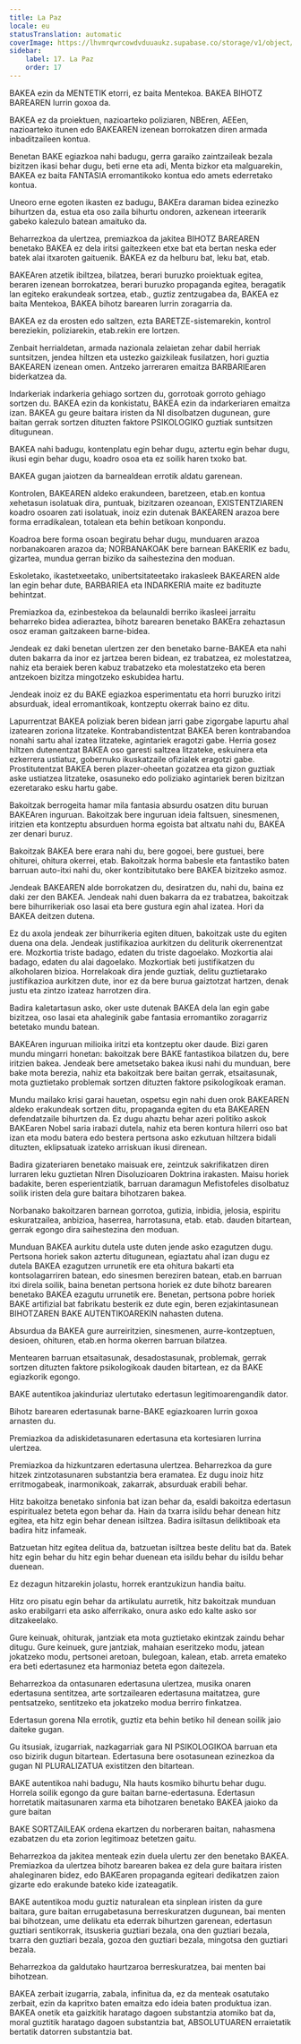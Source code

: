 ```yaml
---
title: La Paz
locale: eu
statusTranslation: automatic
coverImage: https://lhvmrqwrcowdvduuaukz.supabase.co/storage/v1/object/public/strapi-uploads/small_cover-educacion-fundamental.webp-2d51a7828a2b1309555be27f7e2a61a0.webp
sidebar:
    label: 17. La Paz
    order: 17
---
```

BAKEA ezin da MENTETIK etorri, ez baita Mentekoa. BAKEA BIHOTZ BAREAREN lurrin goxoa da.

BAKEA ez da proiektuen, nazioarteko poliziaren, NBEren, AEEen, nazioarteko itunen edo BAKEAREN izenean borrokatzen diren armada inbaditzaileen kontua.

Benetan BAKE egiazkoa nahi badugu, gerra garaiko zaintzaileak bezala bizitzen ikasi behar dugu, beti erne eta adi, Menta bizkor eta malguarekin, BAKEA ez baita FANTASIA erromantikoko kontua edo amets ederretako kontua.

Uneoro erne egoten ikasten ez badugu, BAKEra daraman bidea ezinezko bihurtzen da, estua eta oso zaila bihurtu ondoren, azkenean irteerarik gabeko kalezulo batean amaituko da.

Beharrezkoa da ulertzea, premiazkoa da jakitea BIHOTZ BAREAREN benetako BAKEA ez dela iritsi gaitezkeen etxe bat eta bertan neska eder batek alai itxaroten gaituenik. BAKEA ez da helburu bat, leku bat, etab.

BAKEAren atzetik ibiltzea, bilatzea, berari buruzko proiektuak egitea, beraren izenean borrokatzea, berari buruzko propaganda egitea, beragatik lan egiteko erakundeak sortzea, etab., guztiz zentzugabea da, BAKEA ez baita Mentekoa, BAKEA bihotz barearen lurrin zoragarria da.

BAKEA ez da erosten edo saltzen, ezta BARETZE-sistemarekin, kontrol bereziekin, poliziarekin, etab.rekin ere lortzen.

Zenbait herrialdetan, armada nazionala zelaietan zehar dabil herriak suntsitzen, jendea hiltzen eta ustezko gaizkileak fusilatzen, hori guztia BAKEAREN izenean omen. Antzeko jarreraren emaitza BARBARIEaren biderkatzea da.

Indarkeriak indarkeria gehiago sortzen du, gorrotoak gorroto gehiago sortzen du. BAKEA ezin da konkistatu, BAKEA ezin da indarkeriaren emaitza izan. BAKEA gu geure baitara iristen da NI disolbatzen dugunean, gure baitan gerrak sortzen dituzten faktore PSIKOLOGIKO guztiak suntsitzen ditugunean.

BAKEA nahi badugu, kontenplatu egin behar dugu, aztertu egin behar dugu, ikusi egin behar dugu, koadro osoa eta ez soilik haren txoko bat.

BAKEA gugan jaiotzen da barnealdean errotik aldatu garenean.

Kontrolen, BAKEAREN aldeko erakundeen, baretzeen, etab.en kontua xehetasun isolatuak dira, puntuak, bizitzaren ozeanoan, EXISTENTZIAREN koadro osoaren zati isolatuak, inoiz ezin dutenak BAKEAREN arazoa bere forma erradikalean, totalean eta behin betikoan konpondu.

Koadroa bere forma osoan begiratu behar dugu, munduaren arazoa norbanakoaren arazoa da; NORBANAKOAK bere barnean BAKERIK ez badu, gizartea, mundua gerran biziko da saihestezina den moduan.

Eskoletako, ikastetxeetako, unibertsitateetako irakasleek BAKEAREN alde lan egin behar dute, BARBARIEA eta INDARKERIA maite ez badituzte behintzat.

Premiazkoa da, ezinbestekoa da belaunaldi berriko ikasleei jarraitu beharreko bidea adieraztea, bihotz barearen benetako BAKEra zehaztasun osoz eraman gaitzakeen barne-bidea.

Jendeak ez daki benetan ulertzen zer den benetako barne-BAKEA eta nahi duten bakarra da inor ez jartzea beren bidean, ez trabatzea, ez molestatzea, nahiz eta beraiek beren kabuz trabatzeko eta molestatzeko eta beren antzekoen bizitza mingotzeko eskubidea hartu.

Jendeak inoiz ez du BAKE egiazkoa esperimentatu eta horri buruzko iritzi absurduak, ideal erromantikoak, kontzeptu okerrak baino ez ditu.

Lapurrentzat BAKEA poliziak beren bidean jarri gabe zigorgabe lapurtu ahal izatearen zoriona litzateke. Kontrabandistentzat BAKEA beren kontrabandoa nonahi sartu ahal izatea litzateke, agintariek eragotzi gabe. Herria gosez hiltzen dutenentzat BAKEA oso garesti saltzea litzateke, eskuinera eta ezkerrera ustiatuz, gobernuko ikuskatzaile ofizialek eragotzi gabe. Prostitutentzat BAKEA beren plazer-oheetan gozatzea eta gizon guztiak aske ustiatzea litzateke, osasuneko edo poliziako agintariek beren bizitzan ezeretarako esku hartu gabe.

Bakoitzak berrogeita hamar mila fantasia absurdu osatzen ditu buruan BAKEAren inguruan. Bakoitzak bere inguruan ideia faltsuen, sinesmenen, iritzien eta kontzeptu absurduen horma egoista bat altxatu nahi du, BAKEA zer denari buruz.

Bakoitzak BAKEA bere erara nahi du, bere gogoei, bere gustuei, bere ohiturei, ohitura okerrei, etab. Bakoitzak horma babesle eta fantastiko baten barruan auto-itxi nahi du, oker kontzibitutako bere BAKEA bizitzeko asmoz.

Jendeak BAKEAREN alde borrokatzen du, desiratzen du, nahi du, baina ez daki zer den BAKEA. Jendeak nahi duen bakarra da ez trabatzea, bakoitzak bere bihurrikeriak oso lasai eta bere gustura egin ahal izatea. Hori da BAKEA deitzen dutena.

Ez du axola jendeak zer bihurrikeria egiten dituen, bakoitzak uste du egiten duena ona dela. Jendeak justifikazioa aurkitzen du deliturik okerrenentzat ere. Mozkortia triste badago, edaten du triste dagoelako. Mozkortia alai badago, edaten du alai dagoelako. Mozkortiak beti justifikatzen du alkoholaren bizioa. Horrelakoak dira jende guztiak, delitu guztietarako justifikazioa aurkitzen dute, inor ez da bere burua gaiztotzat hartzen, denak justu eta zintzo izateaz harrotzen dira.

Badira kaletartasun asko, oker uste dutenak BAKEA dela lan egin gabe bizitzea, oso lasai eta ahaleginik gabe fantasia erromantiko zoragarriz betetako mundu batean.

BAKEAren inguruan milioika iritzi eta kontzeptu oker daude. Bizi garen mundu mingarri honetan: bakoitzak bere BAKE fantastikoa bilatzen du, bere iritzien bakea. Jendeak bere ametsetako bakea ikusi nahi du munduan, bere bake mota berezia, nahiz eta bakoitzak bere baitan gerrak, etsaitasunak, mota guztietako problemak sortzen dituzten faktore psikologikoak eraman.

Mundu mailako krisi garai hauetan, ospetsu egin nahi duen orok BAKEAREN aldeko erakundeak sortzen ditu, propaganda egiten du eta BAKEAREN defendatzaile bihurtzen da. Ez dugu ahaztu behar azeri politiko askok BAKEaren Nobel saria irabazi dutela, nahiz eta beren kontura hilerri oso bat izan eta modu batera edo bestera pertsona asko ezkutuan hiltzera bidali dituzten, eklipsatuak izateko arriskuan ikusi direnean.

Badira gizateriaren benetako maisuak ere, zeintzuk sakrifikatzen diren lurraren leku guztietan NIren Disoluzioaren Doktrina irakasten. Maisu horiek badakite, beren esperientziatik, barruan daramagun Mefistofeles disolbatuz soilik iristen dela gure baitara bihotzaren bakea.

Norbanako bakoitzaren barnean gorrotoa, gutizia, inbidia, jelosia, espiritu eskuratzailea, anbizioa, haserrea, harrotasuna, etab. etab. dauden bitartean, gerrak egongo dira saihestezina den moduan.

Munduan BAKEA aurkitu dutela uste duten jende asko ezagutzen dugu. Pertsona horiek sakon aztertu ditugunean, egiaztatu ahal izan dugu ez dutela BAKEA ezagutzen urrunetik ere eta ohitura bakarti eta kontsolagarriren batean, edo sinesmen bereziren batean, etab.en barruan itxi direla soilik, baina benetan pertsona horiek ez dute bihotz barearen benetako BAKEA ezagutu urrunetik ere. Benetan, pertsona pobre horiek BAKE artifizial bat fabrikatu besterik ez dute egin, beren ezjakintasunean BIHOTZAREN BAKE AUTENTIKOAREKIN nahasten dutena.

Absurdua da BAKEA gure aurreiritzien, sinesmenen, aurre-kontzeptuen, desioen, ohituren, etab.en horma okerren barruan bilatzea.

Mentearen barruan etsaitasunak, desadostasunak, problemak, gerrak sortzen dituzten faktore psikologikoak dauden bitartean, ez da BAKE egiazkorik egongo.

BAKE autentikoa jakinduriaz ulertutako edertasun legitimoarengandik dator.

Bihotz barearen edertasunak barne-BAKE egiazkoaren lurrin goxoa arnasten du.

Premiazkoa da adiskidetasunaren edertasuna eta kortesiaren lurrina ulertzea.

Premiazkoa da hizkuntzaren edertasuna ulertzea. Beharrezkoa da gure hitzek zintzotasunaren substantzia bera eramatea. Ez dugu inoiz hitz erritmogabeak, inarmonikoak, zakarrak, absurduak erabili behar.

Hitz bakoitza benetako sinfonia bat izan behar da, esaldi bakoitza edertasun espiritualez beteta egon behar da. Hain da txarra isildu behar denean hitz egitea, eta hitz egin behar denean isiltzea. Badira isiltasun deliktiboak eta badira hitz infameak.

Batzuetan hitz egitea delitua da, batzuetan isiltzea beste delitu bat da. Batek hitz egin behar du hitz egin behar duenean eta isildu behar du isildu behar duenean.

Ez dezagun hitzarekin jolastu, horrek erantzukizun handia baitu.

Hitz oro pisatu egin behar da artikulatu aurretik, hitz bakoitzak munduan asko erabilgarri eta asko alferrikako, onura asko edo kalte asko sor ditzakeelako.

Gure keinuak, ohiturak, jantziak eta mota guztietako ekintzak zaindu behar ditugu. Gure keinuek, gure jantziak, mahaian eseritzeko modu, jatean jokatzeko modu, pertsonei aretoan, bulegoan, kalean, etab. arreta emateko era beti edertasunez eta harmoniaz beteta egon daitezela.

Beharrezkoa da ontasunaren edertasuna ulertzea, musika onaren edertasuna sentitzea, arte sortzailearen edertasuna maitatzea, gure pentsatzeko, sentitzeko eta jokatzeko modua berriro finkatzea.

Edertasun gorena NIa errotik, guztiz eta behin betiko hil denean soilik jaio daiteke gugan.

Gu itsusiak, izugarriak, nazkagarriak gara NI PSIKOLOGIKOA barruan eta oso bizirik dugun bitartean. Edertasuna bere osotasunean ezinezkoa da gugan NI PLURALIZATUA existitzen den bitartean.

BAKE autentikoa nahi badugu, NIa hauts kosmiko bihurtu behar dugu. Horrela soilik egongo da gure baitan barne-edertasuna. Edertasun horretatik maitasunaren xarma eta bihotzaren benetako BAKEA jaioko da gure baitan

BAKE SORTZAILEAK ordena ekartzen du norberaren baitan, nahasmena ezabatzen du eta zorion legitimoaz betetzen gaitu.

Beharrezkoa da jakitea menteak ezin duela ulertu zer den benetako BAKEA. Premiazkoa da ulertzea bihotz barearen bakea ez dela gure baitara iristen ahaleginaren bidez, edo BAKEaren propaganda egiteari dedikatzen zaion gizarte edo erakunde bateko kide izateagatik.

BAKE autentikoa modu guztiz naturalean eta sinplean iristen da gure baitara, gure baitan errugabetasuna berreskuratzen dugunean, bai menten bai bihotzean, ume delikatu eta ederrak bihurtzen garenean, edertasun guztiari sentikorrak, itsuskeria guztiari bezala, ona den guztiari bezala, txarra den guztiari bezala, gozoa den guztiari bezala, mingotsa den guztiari bezala.

Beharrezkoa da galdutako haurtzaroa berreskuratzea, bai menten bai bihotzean.

BAKEA zerbait izugarria, zabala, infinitua da, ez da menteak osatutako zerbait, ezin da kapritxo baten emaitza edo ideia baten produktua izan. BAKEA onetik eta gaizkitik haratago dagoen substantzia atomiko bat da, moral guztitik haratago dagoen substantzia bat, ABSOLUTUAREN erraietatik bertatik datorren substantzia bat.

